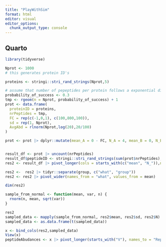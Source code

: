 ```yaml
---
title: "PlayWithSim"
format: html
editor: visual
editor_options: 
  chunk_output_type: console
---
```


## Quarto


```r
library(tidyverse)

Nprot <- 1000
# this generates protein ID's

proteins <- stringi::stri_rand_strings(Nprot,5)

# assume that number of pepeptides per protein follows a exponential distribution.
probability_of_success <- 0.3
tmp <- rgeom(n = Nprot, probability_of_success) + 1
prot <- data.frame(
  proteinID = proteins,
  nrPeptides = tmp,
  FC = rep(c(-1,0,1), c(100,800,100)),
  sd = rep(1, Nprot),
  AvgAbd = rlnorm(Nprot,log(20),20/100)
)

prot <- prot |> dplyr::mutate(mean_A = 0 - FC, N_A = 4, mean_B = 0, N_B = 4)


result_df <- prot |> uncount(nrPeptides)
result_df$peptideID <- stringi::stri_rand_strings(sum(prot$nrPeptides),5)
res2 <- result_df |> pivot_longer(cols = starts_with(c("mean", "N_")),names_to = "group" , values_to = "mean")

res2 <-  res2 |> tidyr::separate(group, c("what", "group"))
res2 <- res2 |> pivot_wider(names_from = "what", values_from = mean)

dim(res2)

sample_from_normal <- function(mean, var, n) {
  rnorm(n, mean, sqrt(var))
}

res2
sampled_data <- mapply(sample_from_normal, res2$mean, res2$sd, res2$N)
sampled_data <- as.data.frame(t(sampled_data))

x <- bind_cols(res2,sampled_data)
View(x)
peptideAbudances <- x |> pivot_longer(starts_with("V"), names_to = "Replicate", values_to = "abundance")



```


